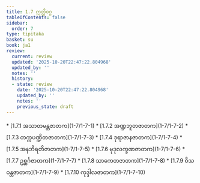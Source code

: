 ```yaml
---
title: 1.7 ဣတ္ထိဝဂ္ဂ
tableOfContents: false
sidebar:
  order: 7
type: tipitaka
basket: su
book: ja1
review:
  current: review
  updated: '2025-10-20T22:47:22.804968'
  updated_by: ''
  notes: ''
  history:
  - state: review
    date: '2025-10-20T22:47:22.804968'
    updated_by: ''
    notes: ''
    previous_state: draft
---
```



<DynamicBreadcrumb />


<ReviewStatus review={frontmatter.review} showDetails={true} />

<HypothesisAnnotation frontmatter={frontmatter} />



<TableOfContents book="ja1" section="1.7">
* [1.7.1 အသာတမန္တဇာတက](1-7/1-7-1)
* [1.7.2 အဏ္ဍဘူတဇာတက](1-7/1-7-2)
* [1.7.3 တက္ကပဏ္ဍိတဇာတက](1-7/1-7-3)
* [1.7.4 ဒုရာဇာနဇာတက](1-7/1-7-4)
* [1.7.5 အနဘိရတိဇာတက](1-7/1-7-5)
* [1.7.6 မုဒုလက္ခဏဇာတက](1-7/1-7-6)
* [1.7.7 ဥစ္ဆင်္ဂဇာတက](1-7/1-7-7)
* [1.7.8 သာကေတဇာတက](1-7/1-7-8)
* [1.7.9 ဝိသဝန္တဇာတက](1-7/1-7-9)
* [1.7.10 ကုဒ္ဒါလဇာတက](1-7/1-7-10)
</TableOfContents>
